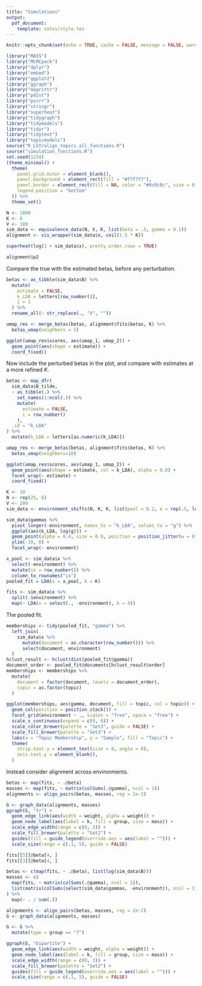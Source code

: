 ```yaml
---
title: "Simulations"
output:
  pdf_document:
    template: notes/style.tex
---
```


```r
knitr::opts_chunk$set(echo = TRUE, cache = FALSE, message = FALSE, warning = FALSE, fig.width = 5, fig.height = 2)
```

```r
library("MASS")
library("MCMCpack")
library("dplyr")
library("embed")
library("ggplot2")
library("ggraph")
library("magrittr")
library("pdist")
library("purrr")
library("stringr")
library("superheat")
library("tidygraph")
library("tidymodels")
library("tidyr")
library("tidytext")
library("topicmodels")
source("R_LSY/align_topics_all_functions.R")
source("simulation_functions.R")
set.seed(1234)
(theme_minimal() + 
  theme(
    panel.grid.minor = element_blank(),
    panel.background = element_rect(fill = "#f7f7f7"),
    panel.border = element_rect(fill = NA, color = "#0c0c0c", size = 0.6),
    legend.position = "bottom"
  )) %>%
  theme_set()
```

```r
N <- 1000
K <- 6
V <- 100
sim_data <- equivalence_data(N, V, K, list(beta = .5, gamma = 0.1))
alignment <- vis_wrapper(sim_data$x, ceil(1.5 * K))
```

```r
superheat(log(1 + sim_data$x), pretty.order.rows = TRUE)
```

```r
alignment$p2
```

Compare the true with the estimated betas, before any perturbation.

```r
betas <- as_tibble(sim_data$B) %>%
  mutate(
    estimate = FALSE,
    k_LDA = letters[row_number()],
    i = 1
  ) %>%
  rename_all(~ str_replace(., "V", ""))

umap_res <- merge_betas(betas, alignment$fits$betas, K) %>%
  betas_umap(neighbors = 5)
```

```r
ggplot(umap_res$scores, aes(umap_1, umap_2)) +
  geom_point(aes(shape = estimate)) +
  coord_fixed()
```

Now include the perturbed betas in the plot, and compare with estimates at a
more refined $K$.

```r
betas <- map_dfr(
  sim_data$B_tilde, 
  ~ as_tibble(.) %>% 
    set_names(1:ncol(.)) %>%
    mutate(
      estimate = FALSE,
      i = row_number()
    ), 
  .id = "k_LDA"
) %>%
  mutate(k_LDA = letters[as.numeric(k_LDA)])

umap_res <- merge_betas(betas, alignment$fits$betas, K) %>%
  betas_umap(neighbors=10)
```

```r
ggplot(umap_res$scores, aes(umap_1, umap_2)) +
  geom_point(aes(shape = estimate, col = k_LDA), alpha = 0.8) +
  facet_wrap(~ estimate) +
  coord_fixed()
```

```r
K <- 10
N <- rep(25, 6)
V <- 200
sim_data <- environment_shifts(N, K, K, list(pool = 0.2, e = rep(.5, length(N)), beta = 1))

sim_data$gammas %>%
  pivot_longer(-environment, names_to = "k_LDA", values_to = "g") %>%
  ggplot(aes(k_LDA, log(g))) +
  geom_point(alpha = 0.4, size = 0.9, position = position_jitter(w = 0.1)) +
  ylim(-10, 0) +
  facet_wrap(~ environment)
```

```r
x_pool <- sim_data$x %>%
  select(-environment) %>%
  mutate(ix = row_number()) %>%
  column_to_rownames("ix")
pooled_fit = LDA(x = x_pool, k = K)
```

```r
fits <- sim_data$x %>%
  split(.$environment) %>%
  map(~ LDA(x = select(., -environment), k = 4))
```

The pooled fit.

```r
memberships <- tidy(pooled_fit, "gamma") %>%
  left_join(
    sim_data$x %>%
      mutate(document = as.character(row_number())) %>%
      select(document, environment)
  )
hclust_result <- hclust(dist(pooled_fit@gamma))
document_order <- pooled_fit@documents[hclust_result$order]
memberships <- memberships %>%
  mutate(
    document = factor(document, levels = document_order),
    topic = as.factor(topic)
  )
```

```r
ggplot(memberships, aes(gamma, document, fill = topic, col = topic)) +
  geom_col(position = position_stack()) +
  facet_grid(environment ~ ., scales = "free", space = "free") +
  scale_x_continuous(expand = c(0, 0)) +
  scale_color_brewer(palette = "Set3", guide = FALSE) +
  scale_fill_brewer(palette = "Set3") +
  labs(x = "Topic Membership", y = "Sample", fill = "Topic") +
  theme(
    strip.text.y = element_text(size = 8, angle = 0),
    axis.text.y = element_blank(),
  )
```

Instead consider alignment across environments.

```r
betas <- map(fits, ~ .@beta)
masses <- map(fits, ~ matrix(colSums(.@gamma), ncol = 1))
alignments <- align_pairs(betas, masses, reg = 2e-2)
```

```r
G <- graph_data(alignments, masses)
ggraph(G, "fr") +
  geom_edge_link(aes(width = weight, alpha = weight)) +
  geom_node_label(aes(label = k, fill = group, size = mass)) +
  scale_edge_width(range = c(0, 3)) +
  scale_fill_brewer(palette = "Set2") +
  guides(fill = guide_legend(override.aes = aes(label = ""))) +
  scale_size(range = c(.1, 5), guide = FALSE)
```

```r
fits[[5]]@beta[4, ]
fits[[3]]@beta[4, ]
```
```r
betas <- c(map(fits, ~ .@beta), list(log(sim_data$B)))
masses <- c(
  map(fits, ~ matrix(colSums(.@gamma), ncol = 1)),
  list(matrix(colSums(select(sim_data$gammas, -environment)), ncol = 1))
) %>%
  map(~ . / sum(.))

alignments <- align_pairs(betas, masses, reg = 2e-2)
G <- graph_data(alignments, masses)
```

```r
G <- G %>%
  mutate(type = group == "7")

ggraph(G, "bipartite") +
  geom_edge_link(aes(width = weight, alpha = weight)) +
  geom_node_label(aes(label = k, fill = group, size = mass)) +
  scale_edge_width(range = c(0, 3)) +
  scale_fill_brewer(palette = "Set2") +
  guides(fill = guide_legend(override.aes = aes(label = ""))) +
  scale_size(range = c(.1, 5), guide = FALSE)
```
